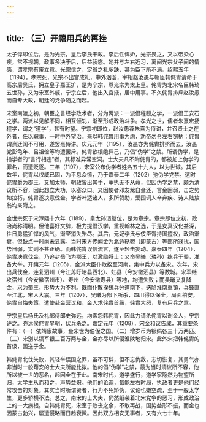 ```yaml
---
---
---
```

title: （三）开禧用兵的再挫
---



太子惇即位后，是为光宗，皇后李氏干政。李后性悍妒，光宗畏之，又以帝染心疾，常不视朝，政事多决于后，后益骄恣。她并与左右近习，离间光宗父子间的情感，谓孝宗有废立意。光宗信之，定省之礼多缺，甚为臣下所不满。绍熙五年（1194），孝宗死，光宗不出宫成礼，中外汹汹，宰相赵汝愚与朝臣韩侂胄请命于高宗后吴氏，拥立皇子嘉王扩，是为宁宗，尊光宗为太上皇。侂胄为北宋名臣韩琦五世孙，又为宋室外戚，宁宗立后，他出入宫掖，居中用事。不久侂胄排斥赵汝愚而自专大政，朝廷的党争随之而起。

宋室南渡之初，朝臣之言经学政术者，分为两派：一派倡程颐之学，一派倡王安石之学。两派以见解不同，相互倾轧，渐至形成政治斗争。孝光之世，儒者朱熹宏扬程学，谓之“道学”，甚有时望。宁宗初即位，赵汝愚荐朱熹为侍讲，并召贤士之在外者，任以职事，一时中外望治。熹以韩侂胄用事为虑，劝帝勿令左右窃柄；侂胄谓熹迂阔不可用，遂罢熹侍讲。庆元元年（1195），汝愚亦为侂胄排挤而去，汝愚党彭龟年、吕祖俭等均遭罢斥。侂胄欲根绝异己，乃倡“伪学”之禁。所谓伪学，是指学者的“言行相违”者，其标准异常空洞。士大夫凡不附侂胄的，都被加上伪学的罪名，而遭贬逐。三年（1197），宋室公布伪学者姓名五十九人，以为世诫。其后数年，侂胄以权威已固，为平息众愤，乃于嘉泰二年（1202）弛伪学党禁。这时侂胄爵为郡王，又加太师，朝政皆出其手，宰执无不从命，但因伪学之禁，颇为清议所不容，因此想立大功，以塞众口。又因使者邓友龙自金还，言金困弱，击之势如拉朽，侂胄遂决意伐金。学者叶适诸人，多所赞助，爱国词人辛弃疾、诗人陆放翁均亲附之。

金世宗死于宋淳熙十六年（1189），皇太孙璟继位，是为章宗。章宗即位之初，政治尚称清明。但他喜好文辞，极力提倡汉学，重视翰林之选，于是女真汉化益深，往日勇猛犷悍的风气，渐至消失殆尽。其后，元妃李氏与佞臣胥持国擅权，政治渐衰，但缺点一时尚未显露。当时宋方传闻金为北边鞑靼（即蒙古）等部所寇扰，国势日弱，实则不甚正确。而韩侂胄误信流言，遂至轻击妄动。嘉泰四年（1204），侂胄决意伐金，乃追封岳飞为鄂王，以激励将士；又命吴曦（璘孙）练兵于蜀，准备大举。开禧元年（1205），金派大臣仆散揆至河南，集中兵力以备宋。次年，宋出兵伐金，连复泗州（今江苏盱眙县西北）、虹县（今安徽泗县）等数城。宋军继攻宿州（今安徽宿州市）、寿州（今安徽寿县）等地，均遭失败；而吴曦又复降金，求为蜀王，形势大为不利。既而仆散揆统兵分道南下，迭陷淮南重镇，兵锋直至江北，宋人大震。三年（1207），吴曦为部下所杀，四川得以保全，局面稍安。侂胄自悔失策，遣使赴金营议和，金人求侂胄首级，侂胄大怒，复有用兵之意。

宁宗皇后杨氏及礼部侍郎史弥远，均素怨韩侂胄，因此力请杀侂胄以谢金人，宁宗许之。弥远俟侂胄早朝，伏兵杀之。嘉定元年（1208），宋金和议告成，其重要条件有：（一）依靖康故事，金宋世为伯侄之国。（二）增岁币为银绢各三十万两匹。（三）宋别以犒军银三百万两与金，金亦尽以所侵淮陕地归宋。此外宋把韩侂胄的首级，函送于金。

韩侂胄北伐失败，其轻举误国之罪，虽不可辞，但不忘仇敌，志切恢复，其勇气亦非当时一般苟安的士大夫所能比拟。他的倡“伪学”之禁，最为当时清议所不容，他所以被一世的恶名，起因全在于此。南宋时代，道学盛行，道学家隐然为物望所归，太学生从而和之，声势益炽。他们的论调，每能左右时局，执政者更是他们经常攻击的对象。其实当时所谓贤者，行为不免矫伪，议论也嫌空疏，至于一般太学生，更多骄横不法。总之，南宋的士大夫，仍然蹈袭着北宋党争的恶习，形成政治上的一大病根。自韩侂胄死，宋室于败丧之余，不敢再战，国势益形不振，而金也因蒙古勃兴，屡遭侵略而日趋衰微。因此双方相安无事者，又有六七十年。